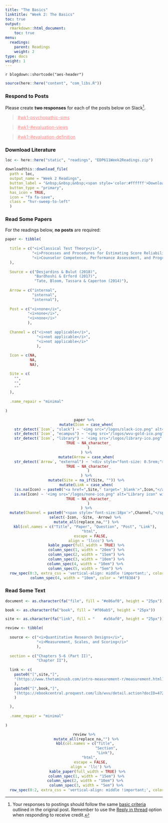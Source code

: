 ```yaml
---
title: "The Basics"
linktitle: "Week 2: The Basics"
toc: true
output:
  rmarkdown::html_document:
    toc: true
menu:
  readings:
    parent: Readings
    weight: 2
type: docs
weight: 1
---
```


`r blogdown::shortcode("aes-header")`

```r
source(here::here("content", "com_libs.R"))
```

### Respond to Posts
Please create **two responses** for each of the posts below on Slack[^respond]. 

> <a href="https://edp611summer2022.slack.com/archives/C03FB9D0EPQ" style='color:#ff8384;'>#wk1-psychopathic-sims</a> 

> <a href="https://edp611summer2022.slack.com/archives/C03G45YDD7S" style='color:#ff8384;'>#wk1-#evaluation-views</a> 

> <a href="https://2022edp617.slack.com/archives/C02UEAF6135" style='color:#ff8384;'>#wk1-#evaluation-definition</a> 

### Download Literature

```r
loc <- here::here("static", "readings", "EDP611Week2Readings.zip")

downloadthis::download_file(
  path = loc,
  output_name = "Week 2 Readings",
  button_label = "&nbsp;&nbsp;&nbsp;<span style='color:#ffffff'>Download</span>",
  button_type = "primary",
  has_icon = TRUE,
  icon = "fa fa-save",
  class = "hvr-sweep-to-left"
  )
```

### Read Some Papers

For the readings below, <b>no posts</b> are required:

```r

paper <- tibble(
  
  title = c("<i>Classical Test Theory</i>",
            "<i>Processes and Procedures for Estimating Score Reliability and Precision</i>",
            "<i>Counselor Competence, Performance Assessment, and Program Evaluation</i>"
  ),
  
  Source = c("Desjardins & Bulut (2018)",
             "Bardhoshi & Erford (2017)",
             "Tate, Bloom, Tassara & Caperton (2014)"),
  
  Arrow = c("internal",
            "internal",
            "internal"),
  
  Post = c("<i>none</i>",
          "<i>none</i>",
          "<i>none</i>"
          ),
  
  Channel = c("<i>not applicable</i>",
              "<i>not applicable</i>",
              "<i>not applicable</i>"
              ),
  
  Icon = c(NA, 
           NA,
           NA),

  Site = c(
    "",
    "",
    ""
  ),
  
  .name_repair = "minimal"
  
)

```

<center>
```r
paper %>%
  mutate(Icon = case_when(
    str_detect(`Icon`, "slack") ~ '<img src="/logos/slack-ico.png" alt="Slack icon" width="25px">',
    str_detect(`Icon`, "ecampus") ~ '<img src="/logos/wvu-gold-ico.png" alt="WVU icon" width="25px">',
    str_detect(`Icon`, "library") ~ '<img src="/logos/library-ico.png" alt="Library icon" width="25px">',
    TRUE ~ NA_character_
    )
  ) %>%
  mutate(Arrow = case_when(
    str_detect(`Arrow`, "external") ~ '<div style="font-size: 0.5rem;"><i class="fa fa-external-link fa-2x" aria-hidden="true" style="color:#559977"></i></div>',
    TRUE ~ NA_character_
    )
  ) %>%
  mutate(Site = na_if(Site, "")) %>%
  mutate(Link = case_when(
    !is.na(Icon) ~ paste0("<a href=",Site," target='_blank'>",Icon,"</a>"),
    is.na(Icon) ~ '<img src="/logos/none-ico.png" alt="Library icon" width="25px">',
    TRUE ~ NA_character_
    )
  ) %>%
  mutate(Channel = paste0("<span style='font-size:18px'>",Channel,"</span></a>")) %>%
  select(-Icon, -Site, -Arrow) %>% 
  mutate_all(replace_na,"") %>%
  kbl(col.names = c("Title", "Paper", "Question", "Post", "Link"), 
      "html", 
      escape = FALSE,
      align = 'llccc') %>%
  kable_paper(full_width = TRUE) %>%
  column_spec(1, width = "20em") %>%
  column_spec(2, width = "15em") %>%
  column_spec(3, width = "10em") %>%
  column_spec(4, width = "10em") %>% 
  column_spec(5, width = "5em") %>% 
  row_spec(0:3, extra_css = 'vertical-align: middle !important;', color = "#f7f7f7", background = "transparent") %>%
  column_spec(4, width = "10em", color = "#ff8384") 
```
</center>

### Read Some Text

```r

document <- as.character(fa("file", fill = "#e86af0", height = "25px"))

book <- as.character(fa("book", fill = "#f06ab5", height = "25px"))

site <- as.character(fa("link", fill = "	#a56af0", height = "25px"))

review <- tibble(
  
  source <- c("<i>Quantitative Research Designs</i>",
              "<i>Measurement, Scales, and Scoring</i>"
              ),
  
  section = c("Chapters 5-6 (Part II)",
              "Chapter II"),
  
  link <- c(
    paste0("[",site,"]",
    "(https://www.thetaminusb.com/intro-measurement-r/measurement.html){target='_blank'}"
    ),
    paste0("[",book,"]",
    "(https://ebookcentral.proquest.com/lib/wvu/detail.action?docID=4722459){target='_blank'}"
    )

  ),
  
  .name_repair = "minimal"
  
)

```

<center>
```r
review %>%
  mutate_all(replace_na,"") %>%
  kbl(col.names = c("Title", 
                    "Section",
                    "Link"), 
      "html", 
      escape = FALSE,
      align = 'llc') %>%
   kable_paper(full_width = TRUE) %>%
  column_spec(1, width = "15em") %>%
  column_spec(2, width = "10em") %>% 
  column_spec(3, width = "5em") %>%
  row_spec(0:2, extra_css = 'vertical-align: middle !important;', color = "#f7f7f7", background = "transparent") 
```
</center>

[^respond]: Your responses to postings should follow the same [basic criteria](/tasks/#weekly-postings) outlined in the original post. Remember to use the [`Reply in thread`{=html}](/tasks/#responding-on-slack) option when responding to receive credit.</font>

